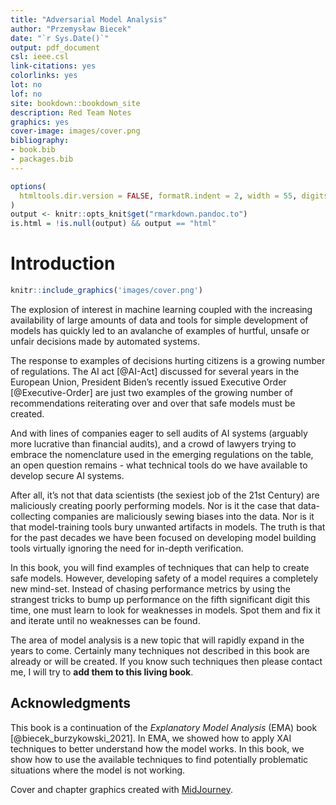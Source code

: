 ```yaml
--- 
title: "Adversarial Model Analysis"
author: "Przemysław Biecek"
date: "`r Sys.Date()`"
output: pdf_document
csl: ieee.csl
link-citations: yes
colorlinks: yes
lot: no
lof: no
site: bookdown::bookdown_site
description: Red Team Notes 
graphics: yes
cover-image: images/cover.png
bibliography:
- book.bib
- packages.bib
---
```


```r
options(
  htmltools.dir.version = FALSE, formatR.indent = 2, width = 55, digits = 4
)
output <- knitr::opts_knit$get("rmarkdown.pandoc.to")
is.html = !is.null(output) && output == "html"
```

# Introduction {-}

```r
knitr::include_graphics('images/cover.png')
```


The explosion of interest in machine learning coupled with the increasing availability of large amounts of data and tools for simple development of models has quickly led to an avalanche of examples of hurtful, unsafe or unfair decisions made by automated systems.

The response to examples of decisions hurting citizens is a growing number of regulations. The AI act [@AI-Act] discussed for several years in the European Union, President Biden's recently issued Executive Order [@Executive-Order] are just two examples of the growing number of recommendations reiterating over and over that safe models must be created.

And with lines of companies eager to sell audits of AI systems (arguably more lucrative than financial audits), and a crowd of lawyers trying to embrace the nomenclature used in the emerging regulations on the table, an open question remains - what technical tools do we have available to develop secure AI systems.

After all, it's not that data scientists (the sexiest job of the 21st Century) are maliciously creating poorly performing models. Nor is it the case that data-collecting companies are maliciously sewing biases into the data. Nor is it that model-training tools bury unwanted artifacts in models.
The truth is that for the past decades we have been focused on developing model building tools virtually ignoring the need for in-depth verification.

In this book, you will find examples of techniques that can help to create safe models. However, developing safety of a model requires a completely new mind-set. Instead of chasing performance metrics by using the strangest tricks to bump up performance on the fifth significant digit this time, one must learn to look for weaknesses in models. Spot them and fix it and iterate until no weaknesses can be found.

The area of model analysis is a new topic that will rapidly expand in the years to come. Certainly many techniques not described in this book are already or will be created. If you know such techniques then please contact me, I will try to **add them to this living book**.

## Acknowledgments {-}

This book is a continuation of the *Explanatory Model Analysis* (EMA) book [@biecek_burzykowski_2021]. In EMA, we showed how to apply XAI techniques to better understand how the model works. In this book, we show how to use the available techniques to find potentially problematic situations where the model is not working.

Cover and chapter graphics created with [MidJourney](https://www.midjourney.com/).



\mainmatter

